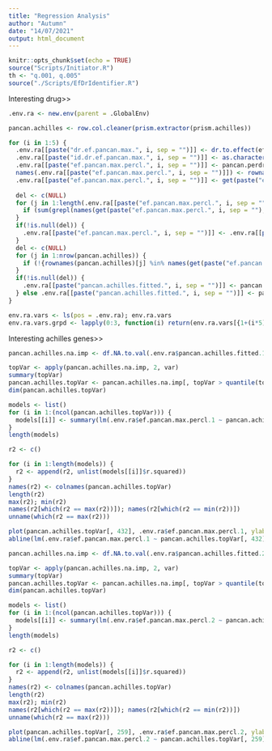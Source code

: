 ```yaml
---
title: "Regression Analysis"
author: "Autumn"
date: "14/07/2021"
output: html_document
---
```


```r
knitr::opts_chunk$set(echo = TRUE)
source("Scripts/Initiator.R")
th <- "q.001, q.005"
source("./Scripts/EfDrIdentifier.R")
```

Interesting drug>>

```r
.env.ra <- new.env(parent = .GlobalEnv)

pancan.achilles <- row.col.cleaner(prism.extractor(prism.achilles))

for (i in 1:5) { 
  .env.ra[[paste("dr.ef.pancan.max.", i, sep = "")]] <- dr.to.effect(ef.pancan.perdrug, doscor = 2)[i]
  .env.ra[[paste("id.dr.ef.pancan.max.", i, sep = "")]] <- as.character(unique(prism.treat[which(prism.treat[, "name"]==names(get(paste("dr.ef.pancan.max.", i, sep = ""), pos = .env.ra))), "broad_id"]))
  .env.ra[[paste("ef.pancan.max.percl.", i, sep = "")]] <- pancan.perdrug[, get(paste("id.dr.ef.pancan.max.", i, sep = ""), pos = .env.ra)]
  names(.env.ra[[paste("ef.pancan.max.percl.", i, sep = "")]]) <- rownames(pancan.perdrug)
  .env.ra[[paste("ef.pancan.max.percl.", i, sep = "")]] <- get(paste("ef.pancan.max.percl.", i, sep = ""), pos = .env.ra)[!is.na(get(paste("ef.pancan.max.percl.", i, sep = ""), pos = .env.ra))]
  
  del <- c(NULL)
  for (j in 1:length(.env.ra[[paste("ef.pancan.max.percl.", i, sep = "")]])) {
    if (sum(grepl(names(get(paste("ef.pancan.max.percl.", i, sep = ""), pos = .env.ra))[j], rownames(pancan.achilles)))==0) {del <- append(del, j)}
  }
  if(!is.null(del)) {
    .env.ra[[paste("ef.pancan.max.percl.", i, sep = "")]] <- .env.ra[[paste("ef.pancan.max.percl.", i, sep = "")]][-rev(del)]
  }
  del <- c(NULL)
  for (j in 1:nrow(pancan.achilles)) {
    if (!{rownames(pancan.achilles)[j] %in% names(get(paste("ef.pancan.max.percl.", i, sep = ""), pos = .env.ra))}) del <- append(del, j)
  }
  if(!is.null(del)) {
    .env.ra[[paste("pancan.achilles.fitted.", i, sep = "")]] <- pancan.achilles[-rev(del), ]
  } else .env.ra[[paste("pancan.achilles.fitted.", i, sep = "")]] <- pancan.achilles
}

env.ra.vars <- ls(pos = .env.ra); env.ra.vars
env.ra.vars.grpd <- lapply(0:3, function(i) return(env.ra.vars[{1+(i*5)}:{5+(i*5)}])); env.ra.vars.grpd
```

Interesting achilles genes>>

```r
pancan.achilles.na.imp <- df.NA.to.val(.env.ra$pancan.achilles.fitted.1, 2, "median")

topVar <- apply(pancan.achilles.na.imp, 2, var) 
summary(topVar)
pancan.achilles.topVar <- pancan.achilles.na.imp[, topVar > quantile(topVar, probs = 0.95, na.rm = T)] 
dim(pancan.achilles.topVar)
```


```r
models <- list()
for (i in 1:(ncol(pancan.achilles.topVar))) {
  models[[i]] <- summary(lm(.env.ra$ef.pancan.max.percl.1 ~ pancan.achilles.topVar[, i]))
}
length(models)

r2 <- c()

for (i in 1:length(models)) {
  r2 <- append(r2, unlist(models[[i]]$r.squared))
}
names(r2) <- colnames(pancan.achilles.topVar)
length(r2)
max(r2); min(r2)
names(r2[which(r2 == max(r2))]); names(r2[which(r2 == min(r2))])
unname(which(r2 == max(r2)))
```


```r
plot(pancan.achilles.topVar[, 432], .env.ra$ef.pancan.max.percl.1, ylab = paste("Efficacy per dosage of", ef.pancan.perdrug[1]), xlab = paste("Achilles value of", names(r2[which(r2 == max(r2))])), main = paste("Correlation of", names(r2[which(r2 == max(r2))]), "with", ef.pancan.perdrug[1], "at r.squared =", round(max(r2), digits = 5)))
abline(lm(.env.ra$ef.pancan.max.percl.1 ~ pancan.achilles.topVar[, 432]))
```


```r
pancan.achilles.na.imp <- df.NA.to.val(.env.ra$pancan.achilles.fitted.2, 2, "median")

topVar <- apply(pancan.achilles.na.imp, 2, var) 
summary(topVar)
pancan.achilles.topVar <- pancan.achilles.na.imp[, topVar > quantile(topVar, probs = 0.95, na.rm = T)] 
dim(pancan.achilles.topVar)
```


```r
models <- list()
for (i in 1:(ncol(pancan.achilles.topVar))) {
  models[[i]] <- summary(lm(.env.ra$ef.pancan.max.percl.2 ~ pancan.achilles.topVar[, i]))
}
length(models)

r2 <- c()

for (i in 1:length(models)) {
  r2 <- append(r2, unlist(models[[i]]$r.squared))
}
names(r2) <- colnames(pancan.achilles.topVar)
length(r2)
max(r2); min(r2)
names(r2[which(r2 == max(r2))]); names(r2[which(r2 == min(r2))])
unname(which(r2 == max(r2)))
```


```r
plot(pancan.achilles.topVar[, 259], .env.ra$ef.pancan.max.percl.2, ylab = paste("Efficacy per dosage of", ef.pancan.perdrug[2]), xlab = paste("Achilles value of", names(r2[which(r2 == max(r2))])), main = paste("Correlation of", names(r2[which(r2 == max(r2))]), "with", ef.pancan.perdrug[2], "at r.squared =", round(max(r2), digits = 5)))
abline(lm(.env.ra$ef.pancan.max.percl.2 ~ pancan.achilles.topVar[, 259]))
```

